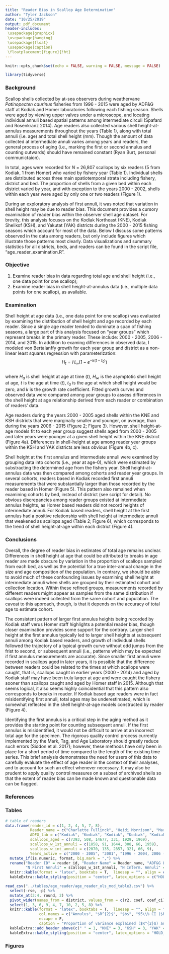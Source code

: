 ---
title: "Reader Bias in Scallop Age Determination"
author: "Tyler Jackson"
date: "10/25/2019"
output: pdf_document
header-includes:
 \usepackage{graphicx}
 \usepackage{hanging}
 \usepackage{float}
 \usepackage{caption}
 \floatplacement{figure}{!ht}
---
```{r include=FALSE}
knitr::opts_chunk$set(echo = FALSE, warning = FALSE, message = FALSE)

library(tidyverse)
```

### Background  
Scallop shells collected by at-sea observers during weathervane *Patinopecten caurinus* fisheries from 1996 - 2015 were aged by ADF&G staff at Kodiak and Homer laboratories following each fishing season. Shells were aged by viewing upper valves under a microscope, and locating individual annuli based spatial patterns among intermediate circuli (Spafard and Rosenkranz 2014). Age readers also collected various shell height-at-annulus measurements throughout the years (Table 1), along with total annuli (i.e. age) and total shell height (mm). Though the amount of data collected at intermediate annuli varies among years and readers, the general process of aging (i.e., marking the first or second annulus and counting outwards) should have remained constant (Ryan Burt, personal communictaion).   

In total, ages were recorded for $N$ = 26,807 scallops by six readers (5 from Kodiak, 1 from Homer) who varied by fishery year (Table 1). Individual shells are distributed across three main spatiotemporal strata including fishery, district and bed. The proportion of shells from a given bed within each district varied by year, and with exception to the years 2000 - 2002, shells within each year were aged by only one or two readers (Figure 1).

During an exploratory analysis of first annuli, it was noted that variation in shell height may be due to reader bias. This document provides a cursory examination of reader bias within the observer shell age dataset. For brevity, this analysis focuses on the Kodiak Northeast (KNE), Kodiak Shelikof (KSH), and Yakutat (YAK) districts during the 2000 - 2015 fishing seasons which account for most of the data. Below I discuss some patterns observed in the data among readers, but only include figures which illustrate those patterns most clearly. Data visualizations and summary statistics for all districts, beds, and readers can be found in the script file, "age_reader_examination.R".

### Objective   
1) Examine reader bias in data regarding total age and shell height (i.e., one data point for one scallop);     
2) Examine reader bias in shell height-at-annulus data (i.e., multiple data points for one scallop), as available.  

### Examination  
Shell height at age data (i.e., one data point for one scallop) was evaluated by examining the distribution of shell height and age recorded by each reader. Since a single age reader tended to dominate a span of fishing seasons, a large part of this analysis focused on "year groups" which represent breaks in the primary reader. These include: 2000 - 2005, 2006 - 2014, and 2015. In addition to examing differences in observed data, I modeled von Bertalanffy growth for each year group and district as a non-linear least squares regression with parameterization:  
$$H_{t} = H_{\infty}(1-e^{-k(t-t_{0})}) $$  
where $H_{a}$ is shell height at age at time ($t$), $H_{\infty}$ is the asymptotic shell height at age, $t$ is the age at time ($t$), $t_{0}$ is the age at which shell height would be zero, and $k$ is the growth rate coefficient. Fitted growth curves and observed data were compared among year groups to assess differences in the shell height at age relationship derived from each reader or combination of readers' data.   

Age readers during the years 2000 - 2005 aged shells within the KNE and KSH districts that were marginally smaller and younger, on average, than during the years 2006 - 2015 (Figure 2; Figure 3). However, shell height-at-age models fit to each year group suggest shells aged from 2000 - 2005 and later years were younger at a given shell height within the KNE district (Figure 4a). Differences in shell-height at age among reader year groups within the KSH and YAK districts are less obvious (Figure 4b, c).  

Shell height at the first annulus and intermediate annuli were examined by grouping data into cohorts (i.e., year at age-0), which were estimated by substracting the determined age from the fishery year. Shell height-at-annulus data was then compared among cohorts and reader year groups. In several cohorts, readers based in Kodiak recorded first annuli measurements that were substantially larger than those recorded by the reader based in Homer (Figure 5). This pattern also remained when examining cohorts by bed, instead of district (see script for detail). No obvious discrepancies among reader groups existed at intermediate annulus heights, as Homer based readers did not record heights of intermediate annuli. For Kodiak based readers, shell height at the first annulus had a positive relationship with shell height at intermediate annuli that weakened as scallops aged (Table 2; Figure 6), which corresponds to the trend of shell height-at-age within each district (Figure 4). 

### Conclusions  
Overall, the degree of reader bias in estimates of total age remains unclear. Differences in shell height at age that could be attributed to breaks in age reader are made obscure by variation in the proportion of scallops sampled from each bed, as well as the potential for a true inter-annual change in the size and age composition of the population. In contrary, we should be able to avoid much of these confounding issues by examining shell height at intermediate annuli when shells are grouped by their estimated cohort and collection location. Within these refined groups, measurements recorded by different readers might appear as samples from the same distribution if scallops were indeed collected from the same cohort and population. The caveat to this approach, though, is that it depends on the accuracy of total age to estimate cohort.

The consistent pattern of larger first annulus heights being recorded by Kodiak staff verus Homer staff highlights a potential reader bias, though closer examination provides some support for the contrary. Larger shell height at the first annulus typically led to larger shell heights at subsequent annuli among Kodiak based readers, and growth of individual shells followed the trajectory of a typical growth curve without odd jumps from the frist to second, or subsequent annuli (i.e., patterns which may be expected if first annulus measurements are accurate). Since smaller first annuli were recorded in scallops aged in later years, it is possible that the difference between readers could be related to the times at which scallops were caught, that is, scallops caught in earlier years (2000 - 2014) and aged by Kodiak staff may have been truly larger at age and were caught the fishery sooner than scallops caught and aged by Homer staff in 2015. Although that seems logical, it also seems highly coincidential that this pattern also corresponds to breaks in reader. If Kodiak based age readers were in fact misidentifying first annuli, total ages may be underestimated, which is somewhat reflected in the shell height-at-age models constructed by reader (Figure 4). 

Identifying the first annulus is a critical step in the aging method as it provides the starting point for counting subsequent annuli. If the first annulus is misidentified, it would not be difficult to arrive at an incorrect total age for the specimen. The rigorous quality control process currently implemented by the Mark, Tag, and Age Laboratory should greatly reduce such errors (Siddon et al. 2017); however, these methods have only been in place for a short period of time compared to the length of the existing time series. This brief analysis demonstrates the need for users of this data to carefully evaluate the effect of age reader in the context of their analyses, and to account for such an effect whenever necessary. It may also be prudent to apply quality control measures on a subset of archived shells so that the extent of reader bias can be made known and questionable data can be flagged.  

### References  

\begin{hangparas}{.25in}{1}
Spafard, M. A., and G. E. Rosenkranz. 2014. Age and growth of weathervane scallops $Patinopecten Caurinus$ from the Alaska statewide scallop fishery, 1996–2013. Alaska Department of Fish and Game, Fishery Manuscript Series No. 14-03, Anchorage.  

Siddon, C., Q. Smith, K. McNeel, D. Oxman, and K. Goldman. 2017. Protocol for Estimating Age of Weathervane Scallops $Patinopecten caurinus$ in Alaska. Alaska Department of Fish and Game, Special Publication No. 17-07, Anchorage.
\end{hangparas}

### Tables

```{r}
# table of readers
data.frame(reader_id = c(1, 2, 4, 5, 7, 8),
           Reader_name = c("Charlette Fullinck", "Heidi Morrison", "Marsha Spafard", "Steve Thompson", "Amanda Bowers", "Carla Milburn"),
           ADFG_lab = c("Kodiak", "Kodiak", "Kodiak", "Kodiak", "Kodiak", "Homer"),
           scallops_aged = c(7393, 508, 14677, 331, 1929, 1969),
           scallops_w_1st_annuli = c(1858, 91, 1644, 308, 66, 1959),
           scallops_w_int_annuli = c(2070, 135, 2857, 321, 66, 9),
           Years_active = c("2000 - 2005", "2001", "1996 - 2004, 2006 - 2014", "2001", "1997, 2000, 2002, 2007, 2009 - 2014", "2015")) %>%
  mutate_if(is.numeric, format, big.mark = ",") %>%
  rename("Reader ID" = reader_id, "Reader Name" = Reader_name, "ADF&G Lab" = ADFG_lab, "N" = scallops_aged,
         "N First Annuli" = scallops_w_1st_annuli, "N Interm. Annuli" = scallops_w_int_annuli, "Fishery Years" = Years_active) %>%
  knitr::kable(format = "latex", booktabs = T,  linesep = "", align = c("c", "l", "l", "c", "c", "c", "l"), caption = "Age reader ID, name, ADF\\&G location, number of scallops aged (N), number of scallops with of annuli measured, and number of scallops with intermediate annuli (other than the first) measured.") %>%
  kableExtra::kable_styling(position = "center", latex_options = c("HOLD_position", "scale_down"))
```


```{r}
read_csv("../tables/age_reader/age_reader_ols_mod_table3.csv") %>%
  select(-rse, -p) %>%
  mutate_at(3:4, round, 2) %>%
  pivot_wider(names_from = district, values_from = c(r2, coef, coef_ci)) %>%
  select(1, 3, 6, 9, 4, 7, 10, 2, 5, 8) %>%
  knitr::kable(format = "latex", booktabs = T,  linesep = "", align = "c",
               col.names = c("Annulus", "$R^{2}$", "$b$", "95\\% CI ($b$)", "$R^{2}$", "$b$", "95\\% CI ($b$)", "$R^{2}$", "$b$", "95\\% CI ($b$)"),
               escape = F,
               caption = "Proportion of variance explained ($R^{2}$) and regression coeficient ($b$) and 95\\% CI ($b$) associated with linear models of intermediate annulus height (mm) as a function of first annulus height (mm) within KNE, KSH, and YAK districts. All linear relationships were significant ($a$ = 0.05).") %>%
  kableExtra::add_header_above(c(" " = 1, "KNE" = 3, "KSH" = 3, "YAK" = 3)) %>%
  kableExtra::kable_styling(position = "center", latex_options = "HOLD_position")
```

### Figures  

\begin{figure}
    \includegraphics[width = \textwidth]{../figures/age_reader/age_reader_fig1.png}
    \caption{Number of scallops aged by each reader collected during each season from 1996 - 2015.}
\end{figure}

\begin{figure}
    \includegraphics[width = \textwidth]{../figures/age_reader/age_reader_fig2.png}
    \caption{Density plots of shell heights of aged scallops from KNE, KSH, and YAK districts during each year group.}
\end{figure}

\begin{figure}
    \includegraphics[width = \textwidth]{../figures/age_reader/age_reader_fig3.png}
    \caption{Density plots of ages recorded by each reader year group of scallops collected from KNE, KSH, and YAK districts.}
\end{figure}

\begin{figure}
    \includegraphics[width = \textwidth]{../figures/age_reader/age_reader_fig4.png}
    \caption{Density plots of ages recorded by each reader year group of scallops collected from KNE, KSH, and YAK districts.}
\end{figure}

\begin{figure}
    \includegraphics[width = \textwidth]{../figures/age_reader/age_reader_fig5.png}
    \caption{Boxplots of shell height at the first annulus (mm) within cohorts from 1996 - 2005, by reader year group and district. Whiskers represent 1.5 * IQR.}
\end{figure}

\begin{figure}
    \includegraphics[width = \textwidth]{../figures/age_reader/age_reader_fig6.png}
    \caption{Scatter plots of shell height at intermediate annuli (mm) as a function of shell height at first annulus (mm) for annuli 2 - 10 in scallops caught in KNE, KSH, and YAK and aged by Kodiak based readers from 2000 - 2014. Dotted lines at 100 mm represent the size at which scallops become available to the fishery.}
\end{figure}



